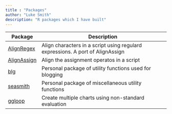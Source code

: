 ```yaml
---
title : "Packages"
author: "Luke Smith"
description: "R packages which I have built"
---
```


Package | Description
--------|-----------------------------------------------------------------------
[AlignRegex](https://github.com/seasmith/AlignRegex) | Align characters in a script using regulard expressions. A port of AlignAssign
[AlignAssign](/packages/AlignAssign) | Align the assignment operatos in a script
[blg](/packages/blg) | Personal package of utility functions used for blogging
[seasmith](/packages/seasmith) | Personal package of miscellaneous utility functions
[ggloop](/packages/ggloop) | Create multiple charts using non-standard evaluation
